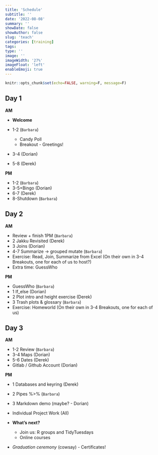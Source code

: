 ```yaml
---
title: 'Schedule'
subtitle: ''
date: '2022-08-08'
summary: ''
showDate: false
showAuthor: false
slug: 'teach'
categories: [training]
tags: 
type: ''
image: '' 
imageWidth: '27%'
imageFloat: 'left'
enableEmoji: true
---
```



```r
knitr::opts_chunk$set(echo=FALSE, warning=F, message=F)
```


## Day 1

**AM**

- **Welcome** 

-	1-2 (`Barbara`)
    - Candy Poll
    -	Breakout - Greetings!
-	3-4 (Dorian)
-	5-8 (Derek)

**PM**

-	1-2 (`Barbara`)
-	3-5+Bingo (Dorian)
-	6-7 (Derek)
-	8-Shutdown (`Barbara`)

## Day 2

**AM**

-	Review + finish 1PM (`Barbara`) 
- 2 Jakku Revisited (Derek)
-	3 Joins (Dorian)
-	4-7 Summarize -> grouped mutate (`Barbara`)
-	Exercise: Read, Join, Summarize from Excel (On their own in 3-4 Breakouts, one for each of us to host?)
- Extra time: GuessWho 

**PM**

-	GuessWho (`Barbara`)
-	1 If_else (Dorian)
-	2 Plot intro and height exercise (Derek)
-	3 Trash plots & glossary (`Barbara`)
-	Exercise: Homeworld (On their own in 3-4 Breakouts, one for each of us)

## Day 3

**AM**

-	1-2 Review (`Barbara`)
-	3-4 Maps (Dorian)
-	5-6 Dates (Derek)
-	Gitlab / Github Account (Dorian)

**PM**

-	1 Databases and keyring (Derek)  
-	2 Pipes %>% (`Barbara`)
-	3 Markdown demo (maybe? - Dorian)
-	Individual Project Work (All)

- **What's next?**
    - Join us: R groups and TidyTuesdays
    - Online courses
    
-	*Graduation ceremony* (cowsay) - Certificates!
